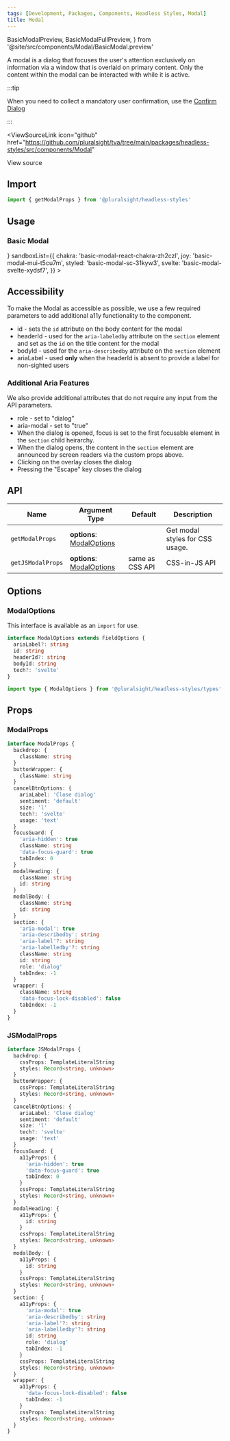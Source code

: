 ```yaml
---
tags: [Development, Packages, Components, Headless Styles, Modal]
title: Modal
---
```


<!-- TODO: As of 2.0.0-beta.17 live-codeblock do not support imports. -->
<!-- Keep an eye out so we can kill the components we are importing in. -->
<!-- https://docusaurus.io/docs/markdown-features/code-blocks#imports -->

  BasicModalPreview,
  BasicModalFullPreview,
} from '@site/src/components/Modal/BasicModal.preview'

A modal is a dialog that focuses the user's attention exclusively on information via a window that is overlaid on primary content.
Only the content within the modal can be interacted with while it is active.

:::tip

When you need to collect a mandatory user confirmation, use the [Confirm Dialog](./ConfirmDialog.mdx)

:::

<ViewSourceLink
  icon="github"
  href="https://github.com/pluralsight/tva/tree/main/packages/headless-styles/src/components/Modal"
>
  View source
</ViewSourceLink>

## Import

```javascript
import { getModalProps } from '@pluralsight/headless-styles'
```

## Usage

### Basic Modal

<BasicModal />
<LiveExampleTabs
  fullCode={<BasicModalFullPreview />}
  sandboxList={{
    chakra: 'basic-modal-react-chakra-zh2czl',
    joy: 'basic-modal-mui-t5cu7m',
    styled: 'basic-modal-sc-31kyw3',
    svelte: 'basic-modal-svelte-xydsf7',
  }}
>
  <BasicModalPreview />
</LiveExampleTabs>

<DialogDisclaimer />

## Accessibility

To make the Modal as accessible as possible, we use a few required parameters to add additional a11y functionality to the component.

- id - sets the `id` attribute on the body content for the modal
- headerId - used for the `aria-labeledby` attribute on the `section` element and set as the `id` on the title content for the modal
- bodyId - used for the `aria-describedby` attribute on the `section` element
- ariaLabel - used **only** when the headerId is absent to provide a label for non-sighted users

### Additional Aria Features

We also provide additional attributes that do not require any input from the API parameters.

- role - set to "dialog"
- aria-modal - set to "true"
- When the dialog is opened, focus is set to the first focusable element in the `section` child heirarchy.
- When the dialog opens, the content in the `section` element are announced by screen readers via the custom props above.
- Clicking on the overlay closes the dialog
- Pressing the "Escape" key closes the dialog

## API

| Name              | Argument Type                              | Default         | Description                     |
| ----------------- | ------------------------------------------ | --------------- | ------------------------------- |
| `getModalProps`   | **options**: [ModalOptions](#modaloptions) |                 | Get modal styles for CSS usage. |
| `getJSModalProps` | **options**: [ModalOptions](#modaloptions) | same as CSS API | CSS-in-JS API                   |

## Options

### ModalOptions

This interface is available as an `import` for use.

```typescript
interface ModalOptions extends FieldOptions {
  ariaLabel?: string
  id: string
  headerId?: string
  bodyId: string
  tech?: 'svelte'
}
```

```typescript title="Import example"
import type { ModalOptions } from '@pluralsight/headless-styles/types'
```

## Props

### ModalProps

```typescript
interface ModalProps {
  backdrop: {
    className: string
  }
  buttonWrapper: {
    className: string
  }
  cancelBtnOptions: {
    ariaLabel: 'Close dialog'
    sentiment: 'default'
    size: 'l'
    tech?: 'svelte'
    usage: 'text'
  }
  focusGuard: {
    'aria-hidden': true
    className: string
    'data-focus-guard': true
    tabIndex: 0
  }
  modalHeading: {
    className: string
    id: string
  }
  modalBody: {
    className: string
    id: string
  }
  section: {
    'aria-modal': true
    'aria-describedby': string
    'aria-label'?: string
    'aria-labelledby'?: string
    className: string
    id: string
    role: 'dialog'
    tabIndex: -1
  }
  wrapper: {
    className: string
    'data-focus-lock-disabled': false
    tabIndex: -1
  }
}
```

### JSModalProps

```typescript
interface JSModalProps {
  backdrop: {
    cssProps: TemplateLiteralString
    styles: Record<string, unknown>
  }
  buttonWrapper: {
    cssProps: TemplateLiteralString
    styles: Record<string, unknown>
  }
  cancelBtnOptions: {
    ariaLabel: 'Close dialog'
    sentiment: 'default'
    size: 'l'
    tech?: 'svelte'
    usage: 'text'
  }
  focusGuard: {
    a11yProps: {
      'aria-hidden': true
      'data-focus-guard': true
      tabIndex: 0
    }
    cssProps: TemplateLiteralString
    styles: Record<string, unknown>
  }
  modalHeading: {
    a11yProps: {
      id: string
    }
    cssProps: TemplateLiteralString
    styles: Record<string, unknown>
  }
  modalBody: {
    a11yProps: {
      id: string
    }
    cssProps: TemplateLiteralString
    styles: Record<string, unknown>
  }
  section: {
    a11yProps: {
      'aria-modal': true
      'aria-describedby': string
      'aria-label'?: string
      'aria-labelledby'?: string
      id: string
      role: 'dialog'
      tabIndex: -1
    }
    cssProps: TemplateLiteralString
    styles: Record<string, unknown>
  }
  wrapper: {
    a11yProps: {
      'data-focus-lock-disabled': false
      tabIndex: -1
    }
    cssProps: TemplateLiteralString
    styles: Record<string, unknown>
  }
}
```
